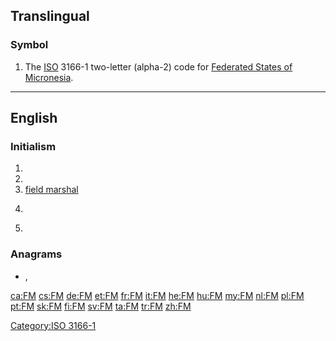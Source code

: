 {{also|fm|Fm|.fm}}
==Translingual==

===Symbol===
{{head|mul|symbol}}
# The [[ISO]] 3166-1 two-letter (alpha-2) code for [[Federated States of Micronesia]].

[[Category:ISO 3166-1]]

----

==English==

===Initialism===
{{rfc-header|Initialism}}
{{head|en|initialism}}

# {{initialism of|lang=en|frequency modulation}}
# {{abbreviation of|lang=en|FM radio}}
# [[field marshal]]
# {{lb|en|construction|insurance}} {{w|Factory Mutual}}
# {{abbreviation of|lang=en|finance minister}}

===Anagrams===
* {{l|en|MF}}, {{l|en|M-F}}

[[ca:FM]]
[[cs:FM]]
[[de:FM]]
[[et:FM]]
[[fr:FM]]
[[it:FM]]
[[he:FM]]
[[hu:FM]]
[[my:FM]]
[[nl:FM]]
[[pl:FM]]
[[pt:FM]]
[[sk:FM]]
[[fi:FM]]
[[sv:FM]]
[[ta:FM]]
[[tr:FM]]
[[zh:FM]]